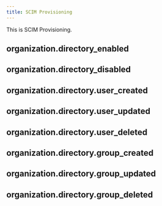 ```yaml
---
title: SCIM Provisioning
---
```


This is SCIM Provisioning.

## organization.directory_enabled

## organization.directory_disabled

## organization.directory.user_created

## organization.directory.user_updated

## organization.directory.user_deleted

## organization.directory.group_created

## organization.directory.group_updated

## organization.directory.group_deleted